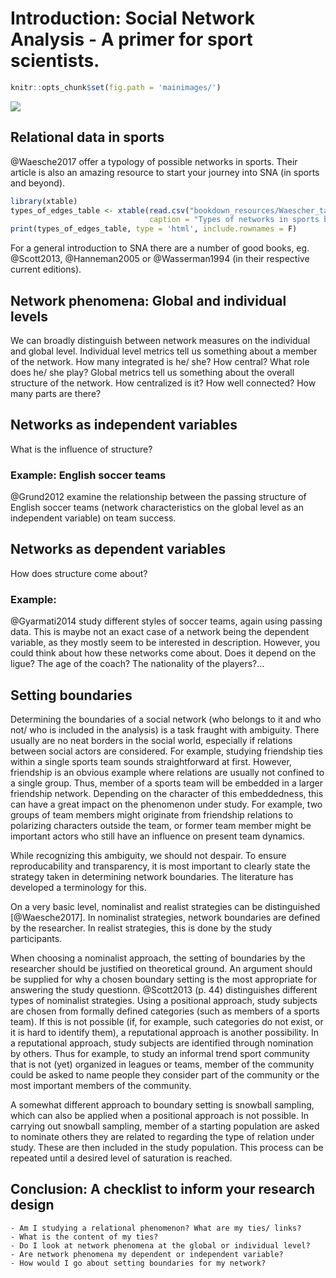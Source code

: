 # Introduction: Social Network Analysis - A primer for sport scientists. {#intro}

```r
knitr::opts_chunk$set(fig.path = 'mainimages/')
```

![](https://media.giphy.com/media/sHH10dFyWGGeA/giphy.gif)

## Relational data in sports

@Waesche2017 offer a typology of possible networks in sports. Their article is also an amazing resource to start your journey into SNA (in sports and beyond).

```r
library(xtable)
types_of_edges_table <- xtable(read.csv("bookdown_resources/Waescher_table.csv", stringsAsFactors = F, col.names = c("Network type", "Description"), row.names = NULL),
                               caption = "Types of networks in sports based on Waesche et al. (2017)")
print(types_of_edges_table, type = 'html', include.rownames = F)
```

For a general introduction to SNA there are a number of good books, eg. @Scott2013, @Hanneman2005 or @Wasserman1994 (in their respective current editions). 

## Network phenomena: Global and individual levels

We can broadly distinguish between network measures on the individual and global level. 
Individual level metrics tell us something about a member of the network. How many integrated is he/ she? How central? What role does he/ she play?
Global metrics tell us something about the overall structure of the network. How centralized is it? How well connected? How many parts are there?

## Networks as independent variables

What is the influence of structure?

### Example: English soccer teams

@Grund2012 examine the relationship between the passing structure of English soccer teams (network characteristics on the global level as an independent variable) on team success.

## Networks as dependent variables

How does structure come about?

### Example: 

@Gyarmati2014 study different styles of soccer teams, again using passing data. This is maybe not an exact case of a network being the dependent variable, as they mostly seem to be interested in description. However, you could think about how these networks come about. Does it depend on the ligue? The age of the coach? The nationality of the players?...

## Setting boundaries

Determining the boundaries of a social network (who belongs to it and who not/ who is included in the analysis) is a task fraught with ambiguity. There usually are no neat borders in the social world, especially if relations between social actors are considered. For example, studying friendship ties within a single sports team sounds straightforward at first. However, friendship is an obvious example where relations are usually not confined to a single group. Thus, member of a sports team will be embedded in a larger friendship network. Depending on the character of this embeddedness, this can have a great impact on the phenomenon under study. For example, two groups of team members might originate from friendship relations to polarizing characters outside the team, or former team member might be important actors who still have an influence on present team dynamics.

While recognizing this ambiguity, we should not despair. To ensure reproducability and transparency, it is most important to clearly state the strategy taken in determining network boundaries. The literature has developed a terminology for this.

On a very basic level, nominalist and realist strategies can be distinguished [@Waesche2017]. In nominalist strategies, network boundaries are defined by the researcher. In realist strategies, this is done by the study participants.

When choosing a nominalist approach, the setting of boundaries by the researcher should be justified on theoretical ground. An argument should be supplied for why a chosen boundary setting is the most appropriate for answering the study questionn. @Scott2013 (p. 44) distinguishes different types of nominalist strategies. Using a positional approach, study subjects are chosen from formally defined categories (such as members of a sports team). If this is not possible (if, for example, such categories do not exist, or it is hard to identify them), a reputational approach is another possibility. In a reputational approach, study subjects are identified through nomination by others. Thus for example, to study an informal trend sport community that is not (yet) organized in leagues or teams, member of the community could be asked to name people they consider part of the community or the most important members of the community.

A somewhat different approach to boundary setting is snowball sampling, which can also be applied when a positional approach is not possible. In carrying out snowball sampling, member of a starting population are asked to nominate others they are related to regarding the type of relation under study. These are then included in the study population. This process can be repeated until a desired level of saturation is reached.


## Conclusion: A checklist to inform your research design

```block
- Am I studying a relational phenomenon? What are my ties/ links?
- What is the content of my ties?
- Do I look at network phenomena at the global or individual level?
- Are network phenomena my dependent or independent variable?
- How would I go about setting boundaries for my network?
```


